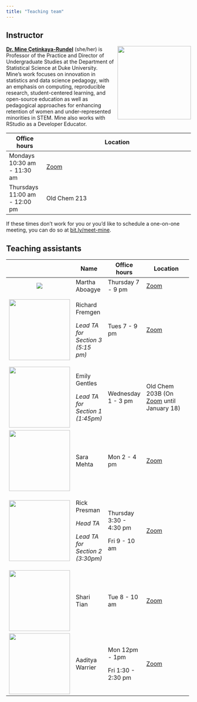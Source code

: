```yaml
---
title: "Teaching team"
---
```


## Instructor

![](images/team/mine.png){style="float:right;padding: 0 0 0 10px;" fig-alt="Headshot of Dr. Mine Çetinkaya-Rundel" width="200"}

[**Dr. Mine Çetinkaya-Rundel**](http://mine-cr.com/) (she/her) is Professor of the Practice and Director of Undergraduate Studies at the Department of Statistical Science at Duke University.
Mine's work focuses on innovation in statistics and data science pedagogy, with an emphasis on computing, reproducible research, student-centered learning, and open-source education as well as pedagogical approaches for enhancing retention of women and under-represented minorities in STEM.
Mine also works with RStudio as a Developer Educator.

+-------------------------------+---------------------------------------------------------------------------------------------------------------------------+
| Office hours                  | Location                                                                                                                  |
+===============================+===========================================================================================================================+
| Mondays 10:30 am - 11:30 am   | [Zoom](https://sakai.duke.edu/portal/site/779c3ebe-3b88-4bcc-bd01-1813e8396a23/page/d5eef508-07a4-4c6d-b7bd-4614a9631562) |
+-------------------------------+---------------------------------------------------------------------------------------------------------------------------+
| Thursdays 11:00 am - 12:00 pm | Old Chem 213                                                                                                              |
+-------------------------------+---------------------------------------------------------------------------------------------------------------------------+

If these times don't work for you or you'd like to schedule a one-on-one meeting, you can do so at [bit.ly/meet-mine](https://bit.ly/meet-mine).

## Teaching assistants

+-------------------------------------------+-----------------------------------+-------------------------+---------------------------------------------------------------------------------------------------------------------------------------------------------------+
|                                           | Name                              | Office hours            | Location                                                                                                                                                      |
+:=========================================:+===================================+=========================+===============================================================================================================================================================+
| ![](images/team/martha.png)               | Martha Aboagye                    | Thursday 7 - 9 pm       | [Zoom](https://sakai.duke.edu/portal/site/779c3ebe-3b88-4bcc-bd01-1813e8396a23/page/d5eef508-07a4-4c6d-b7bd-4614a9631562)                                     |
+-------------------------------------------+-----------------------------------+-------------------------+---------------------------------------------------------------------------------------------------------------------------------------------------------------+
| ![](images/team/rich.png){width="166"}    | Richard Fremgen                   | Tues 7 - 9 pm           | [Zoom](https://sakai.duke.edu/portal/site/779c3ebe-3b88-4bcc-bd01-1813e8396a23/page/d5eef508-07a4-4c6d-b7bd-4614a9631562)                                     |
|                                           |                                   |                         |                                                                                                                                                               |
|                                           | *Lead TA for Section 3 (5:15 pm)* |                         |                                                                                                                                                               |
+-------------------------------------------+-----------------------------------+-------------------------+---------------------------------------------------------------------------------------------------------------------------------------------------------------+
| ![](images/team/emily.png){width="166"}   | Emily Gentles                     | Wednesday 1 - 3 pm      | Old Chem 203B (On [Zoom](https://sakai.duke.edu/portal/site/779c3ebe-3b88-4bcc-bd01-1813e8396a23/page/d5eef508-07a4-4c6d-b7bd-4614a9631562) until January 18) |
|                                           |                                   |                         |                                                                                                                                                               |
|                                           | *Lead TA for Section 1 (1:45pm)*  |                         |                                                                                                                                                               |
+-------------------------------------------+-----------------------------------+-------------------------+---------------------------------------------------------------------------------------------------------------------------------------------------------------+
| ![](images/team/sara.png){width="166"}    | Sara Mehta                        | Mon 2 - 4 pm            | [Zoom](https://sakai.duke.edu/portal/site/779c3ebe-3b88-4bcc-bd01-1813e8396a23/page/d5eef508-07a4-4c6d-b7bd-4614a9631562)                                     |
+-------------------------------------------+-----------------------------------+-------------------------+---------------------------------------------------------------------------------------------------------------------------------------------------------------+
| ![](images/team/rick.png){width="166"}    | Rick Presman                      | Thursday 3:30 - 4:30 pm | [Zoom](https://sakai.duke.edu/portal/site/779c3ebe-3b88-4bcc-bd01-1813e8396a23/page/d5eef508-07a4-4c6d-b7bd-4614a9631562)                                     |
|                                           |                                   |                         |                                                                                                                                                               |
|                                           | *Head TA*                         | Fri 9 - 10 am           |                                                                                                                                                               |
|                                           |                                   |                         |                                                                                                                                                               |
|                                           | *Lead TA for Section 2 (3:30pm)*  |                         |                                                                                                                                                               |
+-------------------------------------------+-----------------------------------+-------------------------+---------------------------------------------------------------------------------------------------------------------------------------------------------------+
| ![](images/team/shari.png){width="166"}   | Shari Tian                        | Tue 8 - 10 am           | [Zoom](https://sakai.duke.edu/portal/site/779c3ebe-3b88-4bcc-bd01-1813e8396a23/page/d5eef508-07a4-4c6d-b7bd-4614a9631562)                                     |
+-------------------------------------------+-----------------------------------+-------------------------+---------------------------------------------------------------------------------------------------------------------------------------------------------------+
| ![](images/team/aaditya.png){width="166"} | Aaditya Warrier                   | Mon 12pm - 1pm          | [Zoom](https://sakai.duke.edu/portal/site/779c3ebe-3b88-4bcc-bd01-1813e8396a23/page/d5eef508-07a4-4c6d-b7bd-4614a9631562)                                     |
|                                           |                                   |                         |                                                                                                                                                               |
|                                           |                                   | Fri 1:30 - 2:30 pm      |                                                                                                                                                               |
+-------------------------------------------+-----------------------------------+-------------------------+---------------------------------------------------------------------------------------------------------------------------------------------------------------+
